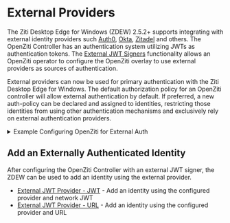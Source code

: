 

# External Providers

The Ziti Desktop Edge for Windows (ZDEW) 2.5.2+ supports integrating with external identity providers such 
[Auth0](../../../../../guides/external-auth/identity-providers/auth0.mdx),
[Okta](../../../../../guides/external-auth/identity-providers/okta.md),
[Zitadel](../../../../../guides/external-auth/identity-providers/zitadel.mdx) and others. 
The OpenZiti Controller has an authentication system utilizing JWTs as authentication tokens.
The [External JWT Signers](../../../../../learn/core-concepts/security/authentication/50-external-jwt-signers.md) 
functionality allows an OpenZiti operator to configure the OpenZiti overlay to use external providers as sources of 
authentication.

External providers can now be used for primary authentication with the Ziti Desktop Edge for Windows. The default authorization
policy for an OpenZiti controller will allow external authentication by default. If preferred, a new auth-policy can be
declared and assigned to identities, restricting those identities from using other authentication mechanisms and
exclusively rely on external authentication providers.

<ExternalAuthConfigAbout />

<Details>
<summary>Example Configuring OpenZiti for External Auth</summary>

<ExternalAuthConfigExample />

</Details>

## Add an Externally Authenticated Identity

After configuring the OpenZiti Controller with an external JWT signer, the ZDEW can be used to add an identity using the
external provider.

* [External JWT Provider - JWT](./30-ext-jwt.mdx) - Add an identity using the configured provider and network JWT
* [External JWT Provider - URL](./40-ext-jwt-url.mdx) - Add an identity using the configured provider and URL

